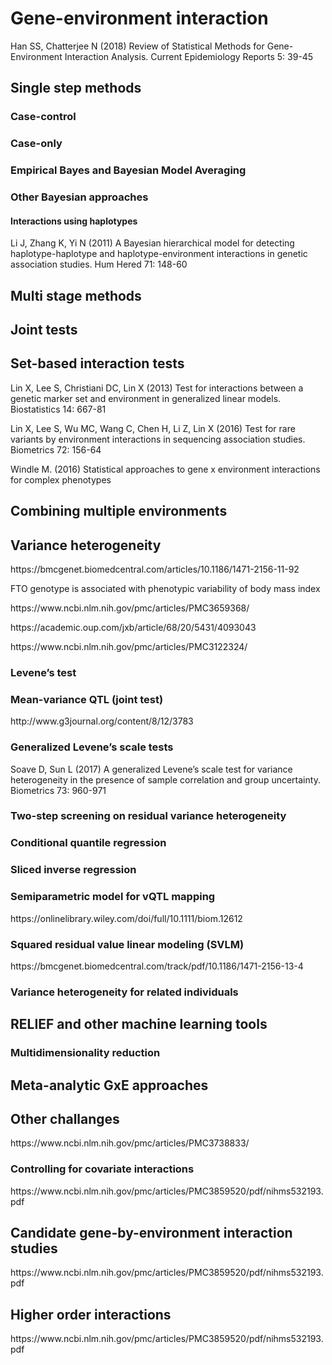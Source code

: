 # Gene-environment interaction

Han SS, Chatterjee N (2018) Review of Statistical Methods for Gene-Environment Interaction Analysis. Current Epidemiology Reports 5: 39-45

## Single step methods

### Case-control

### Case-only

### Empirical Bayes and Bayesian Model Averaging

### Other Bayesian approaches

#### Interactions using haplotypes

Li J, Zhang K, Yi N (2011) A Bayesian hierarchical model for detecting haplotype-haplotype and haplotype-environment interactions in genetic association studies. Hum Hered 71: 148-60


## Multi stage methods

## Joint tests

## Set-based interaction tests

Lin X, Lee S, Christiani DC, Lin X (2013) Test for interactions between a genetic marker set and environment in generalized linear models. Biostatistics 14: 667-81

Lin X, Lee S, Wu MC, Wang C, Chen H, Li Z, Lin X (2016) Test for rare variants by environment interactions in sequencing association studies. Biometrics 72: 156-64

Windle M. (2016) Statistical approaches to gene x environment interactions for complex phenotypes

## Combining multiple environments

## Variance heterogeneity

https://bmcgenet.biomedcentral.com/articles/10.1186/1471-2156-11-92

FTO genotype is associated with phenotypic variability of body mass index

https://www.ncbi.nlm.nih.gov/pmc/articles/PMC3659368/

https://academic.oup.com/jxb/article/68/20/5431/4093043

https://www.ncbi.nlm.nih.gov/pmc/articles/PMC3122324/

### Levene's test

### Mean-variance QTL (joint test)

http://www.g3journal.org/content/8/12/3783

### Generalized Levene's scale tests

Soave D, Sun L (2017) A generalized Levene's scale test for variance heterogeneity in the presence of sample correlation and group uncertainty. Biometrics 73: 960-971

### Two-step screening on residual variance heterogeneity

### Conditional quantile regression 

### Sliced inverse regression

### Semiparametric model for vQTL mapping

https://onlinelibrary.wiley.com/doi/full/10.1111/biom.12612

### Squared residual value linear modeling (SVLM)

https://bmcgenet.biomedcentral.com/track/pdf/10.1186/1471-2156-13-4

### Variance heterogeneity for related individuals

## RELIEF and other machine learning tools

### Multidimensionality reduction

## Meta-analytic GxE approaches

## Other challanges

https://www.ncbi.nlm.nih.gov/pmc/articles/PMC3738833/

### Controlling for covariate interactions

https://www.ncbi.nlm.nih.gov/pmc/articles/PMC3859520/pdf/nihms532193.pdf

## Candidate gene-by-environment interaction studies

https://www.ncbi.nlm.nih.gov/pmc/articles/PMC3859520/pdf/nihms532193.pdf

## Higher order interactions

https://www.ncbi.nlm.nih.gov/pmc/articles/PMC3859520/pdf/nihms532193.pdf

